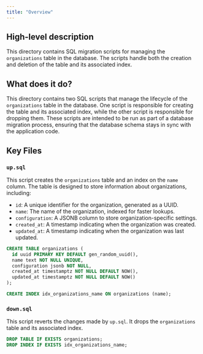 ```yaml
---
title: "Overview"
---
```


## High-level description
This directory contains SQL migration scripts for managing the `organizations` table in the database. The scripts handle both the creation and deletion of the table and its associated index.

## What does it do?
This directory contains two SQL scripts that manage the lifecycle of the `organizations` table in the database. One script is responsible for creating the table and its associated index, while the other script is responsible for dropping them. These scripts are intended to be run as part of a database migration process, ensuring that the database schema stays in sync with the application code.

## Key Files
### `up.sql`
This script creates the `organizations` table and an index on the `name` column. The table is designed to store information about organizations, including:

- `id`: A unique identifier for the organization, generated as a UUID.
- `name`: The name of the organization, indexed for faster lookups.
- `configuration`: A JSONB column to store organization-specific settings.
- `created_at`: A timestamp indicating when the organization was created.
- `updated_at`: A timestamp indicating when the organization was last updated.

```sql
CREATE TABLE organizations (
  id uuid PRIMARY KEY DEFAULT gen_random_uuid(),
  name text NOT NULL UNIQUE,
  configuration jsonb NOT NULL,
  created_at timestamptz NOT NULL DEFAULT NOW(),
  updated_at timestamptz NOT NULL DEFAULT NOW()
);

CREATE INDEX idx_organizations_name ON organizations (name);
```

### `down.sql`
This script reverts the changes made by `up.sql`. It drops the `organizations` table and its associated index.

```sql
DROP TABLE IF EXISTS organizations;
DROP INDEX IF EXISTS idx_organizations_name;
```
